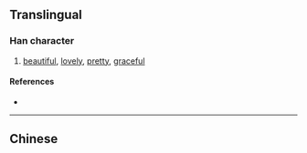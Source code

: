 {{also|嬋}}
{{character info/new}}
==Translingual==

===Han character===
{{Han char|rn=38|rad=女|as=08|sn=11|four=|canj=VCWJ|ids=⿰女单}}

# [[beautiful]], [[lovely]], [[pretty]], [[graceful]]

====References====
* {{Han ref|kx=0265.281|hdz=21061.080|uh=5A75|ud=23157}}

----

==Chinese==
{{zh-see|嬋}}